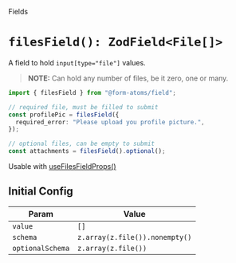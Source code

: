 
<Meta title="fields/filesField" of={FilesFieldStories} />

<hgroup>

<p class="category">Fields</p>

# `filesField(): ZodField<File[]>`

A field to hold `input[type="file"]` values.

</hgroup>

> **NOTE:** Can hold any number of files, be it zero, one or many.

```ts
import { filesField } from "@form-atoms/field";

// required file, must be filled to submit
const profilePic = filesField({
  required_error: "Please upload you profile picture.",
});

// optional files, can be empty to submit
const attachments = filesField().optional();
```

Usable with [useFilesFieldProps()](?path=/docs/hooks-useFilesfieldprops--docs)

## Initial Config

| Param            | Value                          |
| ---------------- | ------------------------------ |
| `value`          | `[]`                           |
| `schema`         | `z.array(z.file()).nonempty()` |
| `optionalSchema` | `z.array(z.file())`            |

<Stories />
